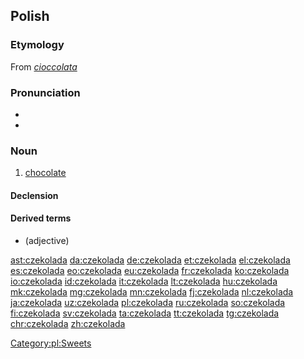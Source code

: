 ==Polish==

===Etymology===
From {{etyl|it|pl}} ''[[cioccolata]]''

===Pronunciation===
* {{audio|Pl-czekolada.ogg|audio|lang=pl}}
* {{IPA|/t͡ʂɛkɔˈlada/|lang=pl}}

===Noun===
{{pl-noun|f}}

# [[chocolate]]

====Declension====
{{pl-decl-noun-f|czekola|d}}

====Derived terms====
* {{l|pl|czekoladowy}} (adjective)

[[Category:pl:Sweets]]

[[ast:czekolada]]
[[da:czekolada]]
[[de:czekolada]]
[[et:czekolada]]
[[el:czekolada]]
[[es:czekolada]]
[[eo:czekolada]]
[[eu:czekolada]]
[[fr:czekolada]]
[[ko:czekolada]]
[[io:czekolada]]
[[id:czekolada]]
[[it:czekolada]]
[[lt:czekolada]]
[[hu:czekolada]]
[[mk:czekolada]]
[[mg:czekolada]]
[[mn:czekolada]]
[[fj:czekolada]]
[[nl:czekolada]]
[[ja:czekolada]]
[[uz:czekolada]]
[[pl:czekolada]]
[[ru:czekolada]]
[[so:czekolada]]
[[fi:czekolada]]
[[sv:czekolada]]
[[ta:czekolada]]
[[tt:czekolada]]
[[tg:czekolada]]
[[chr:czekolada]]
[[zh:czekolada]]